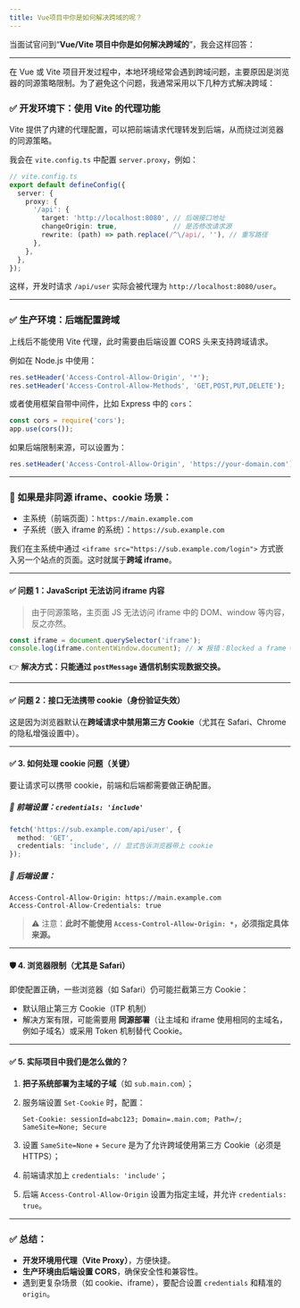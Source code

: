 ```yaml
---
title: Vue项目中你是如何解决跨域的呢？
---
```


当面试官问到“**Vue/Vite 项目中你是如何解决跨域的**”，我会这样回答：

---

在 Vue 或 Vite 项目开发过程中，本地环境经常会遇到跨域问题，主要原因是浏览器的同源策略限制。为了避免这个问题，我通常采用以下几种方式解决跨域：

### ✅ **开发环境下：使用 Vite 的代理功能**

Vite 提供了内建的代理配置，可以把前端请求代理转发到后端，从而绕过浏览器的同源策略。

我会在 `vite.config.ts` 中配置 `server.proxy`，例如：

```ts
// vite.config.ts
export default defineConfig({
  server: {
    proxy: {
      '/api': {
        target: 'http://localhost:8080', // 后端接口地址
        changeOrigin: true,              // 是否修改请求源
        rewrite: (path) => path.replace(/^\/api/, ''), // 重写路径
      },
    },
  },
});
```

这样，开发时请求 `/api/user` 实际会被代理为 `http://localhost:8080/user`。

---

### ✅ **生产环境：后端配置跨域**

上线后不能使用 Vite 代理，此时需要由后端设置 CORS 头来支持跨域请求。

例如在 Node.js 中使用：

```js
res.setHeader('Access-Control-Allow-Origin', '*');
res.setHeader('Access-Control-Allow-Methods', 'GET,POST,PUT,DELETE');
```

或者使用框架自带中间件，比如 Express 中的 `cors`：

```js
const cors = require('cors');
app.use(cors());
```

如果后端限制来源，可以设置为：

```js
res.setHeader('Access-Control-Allow-Origin', 'https://your-domain.com');
```

---

### 🔄 **如果是非同源 iframe、cookie 场景：**

* 主系统（前端页面）：`https://main.example.com`
* 子系统（嵌入 iframe 的系统）：`https://sub.example.com`

我们在主系统中通过 `<iframe src="https://sub.example.com/login">` 方式嵌入另一个站点的页面。这时就属于**跨域 iframe**。

---

#### ✅ 问题 1：**JavaScript 无法访问 iframe 内容**

> 由于同源策略，主页面 JS 无法访问 iframe 中的 DOM、window 等内容，反之亦然。

```js
const iframe = document.querySelector('iframe');
console.log(iframe.contentWindow.document); // ❌ 报错：Blocked a frame with origin
```

👉 **解决方式：只能通过 `postMessage` 通信机制实现数据交换。**

---

#### ✅ 问题 2：**接口无法携带 cookie（身份验证失效）**


这是因为浏览器默认在**跨域请求中禁用第三方 Cookie**（尤其在 Safari、Chrome 的隐私增强设置中）。

---

#### ✅ 3. 如何处理 cookie 问题（关键）

要让请求可以携带 cookie，前端和后端都需要做正确配置。

##### 🧩 前端设置：`credentials: 'include'`

```ts
fetch('https://sub.example.com/api/user', {
  method: 'GET',
  credentials: 'include', // 显式告诉浏览器带上 cookie
});
```

##### 🧩 后端设置：

```http
Access-Control-Allow-Origin: https://main.example.com
Access-Control-Allow-Credentials: true
```

> ⚠️ 注意：**此时不能使用 `Access-Control-Allow-Origin: *`，必须指定具体来源。**

---

#### 🛡️ 4. 浏览器限制（尤其是 Safari）

即使配置正确，一些浏览器（如 Safari）仍可能拦截第三方 Cookie：

* 默认阻止第三方 Cookie（ITP 机制）
* 解决方案有限，可能需要用 **同源部署**（让主域和 iframe 使用相同的主域名，例如子域名）或采用 Token 机制替代 Cookie。

---

#### ✅ 5. 实际项目中我们是怎么做的？

1. **把子系统部署为主域的子域**（如 `sub.main.com`）；
2. 服务端设置 `Set-Cookie` 时，配置：

   ```http
   Set-Cookie: sessionId=abc123; Domain=.main.com; Path=/; SameSite=None; Secure
   ```
3. 设置 `SameSite=None` + `Secure` 是为了允许跨域使用第三方 Cookie（必须是 HTTPS）；
4. 前端请求加上 `credentials: 'include'`；
5. 后端 `Access-Control-Allow-Origin` 设置为指定主域，并允许 `credentials: true`。

---

### ✅ **总结：**

* **开发环境用代理（Vite Proxy）**，方便快捷。
* **生产环境由后端设置 CORS**，确保安全性和兼容性。
* 遇到更复杂场景（如 cookie、iframe），要配合设置 `credentials` 和精准的 `origin`。



